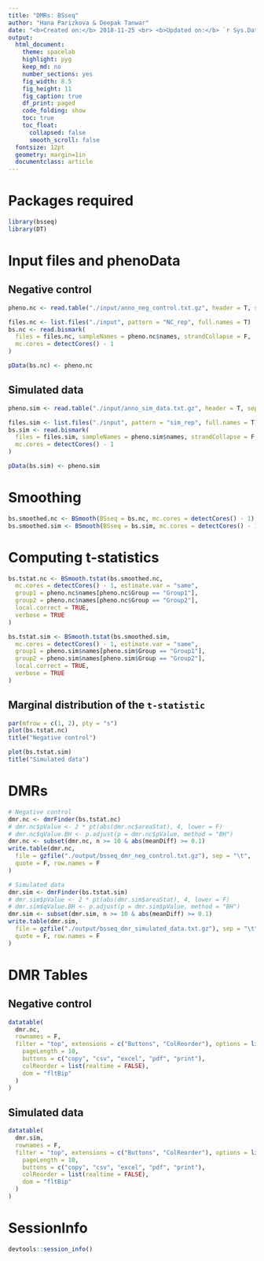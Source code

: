 ```yaml
---
title: "DMRs: BSseq"
author: "Hana Parizkova & Deepak Tanwar"
date: "<b>Created on:</b> 2018-11-25 <br> <b>Updated on:</b> `r Sys.Date()`"
output:
  html_document:
    theme: spacelab
    highlight: pyg
    keep_md: no
    number_sections: yes
    fig_width: 8.5
    fig_height: 11
    fig_caption: true
    df_print: paged
    code_folding: show
    toc: true
    toc_float:
      collapsed: false
      smooth_scroll: false
  fontsize: 12pt
  geometry: margin=1in
  documentclass: article
---
```


# Packages required
```r
library(bsseq)
library(DT)
```


# Input files and phenoData

## Negative control
```r
pheno.nc <- read.table("./input/anno_neg_control.txt.gz", header = T, sep = "\t", stringsAsFactors = F)

files.nc <- list.files("./input", pattern = "NC_rep", full.names = T)
bs.nc <- read.bismark(
  files = files.nc, sampleNames = pheno.nc$names, strandCollapse = F,
  mc.cores = detectCores() - 1
)

pData(bs.nc) <- pheno.nc
```

## Simulated data
```r
pheno.sim <- read.table("./input/anno_sim_data.txt.gz", header = T, sep = "\t", stringsAsFactors = F)

files.sim <- list.files("./input", pattern = "sim_rep", full.names = T)
bs.sim <- read.bismark(
  files = files.sim, sampleNames = pheno.sim$names, strandCollapse = F,
  mc.cores = detectCores() - 1
)

pData(bs.sim) <- pheno.sim
```


# Smoothing
```r
bs.smoothed.nc <- BSmooth(BSseq = bs.nc, mc.cores = detectCores() - 1)
bs.smoothed.sim <- BSmooth(BSseq = bs.sim, mc.cores = detectCores() - 1)
```


# Computing t-statistics

```r
bs.tstat.nc <- BSmooth.tstat(bs.smoothed.nc,
  mc.cores = detectCores() - 1, estimate.var = "same",
  group1 = pheno.nc$names[pheno.nc$Group == "Group1"],
  group2 = pheno.nc$names[pheno.nc$Group == "Group2"],
  local.correct = TRUE,
  verbose = TRUE
)

bs.tstat.sim <- BSmooth.tstat(bs.smoothed.sim,
  mc.cores = detectCores() - 1, estimate.var = "same",
  group1 = pheno.sim$names[pheno.sim$Group == "Group1"],
  group2 = pheno.sim$names[pheno.sim$Group == "Group2"],
  local.correct = TRUE,
  verbose = TRUE
)
```


## Marginal distribution of the `t-statistic`
```r
par(mfrow = c(1, 2), pty = "s")
plot(bs.tstat.nc)
title("Negative control")

plot(bs.tstat.sim)
title("Simulated data")
```


# DMRs
```r
# Negative control
dmr.nc <- dmrFinder(bs.tstat.nc)
# dmr.nc$pValue <- 2 * pt(abs(dmr.nc$areaStat), 4, lower = F)
# dmr.nc$qValue.BH <- p.adjust(p = dmr.nc$pValue, method = "BH")
dmr.nc <- subset(dmr.nc, n >= 10 & abs(meanDiff) >= 0.1)
write.table(dmr.nc,
  file = gzfile("./output/bsseq_dmr_neg_control.txt.gz"), sep = "\t",
  quote = F, row.names = F
)

# Simulated data
dmr.sim <- dmrFinder(bs.tstat.sim)
# dmr.sim$pValue <- 2 * pt(abs(dmr.sim$areaStat), 4, lower = F)
# dmr.sim$qValue.BH <- p.adjust(p = dmr.sim$pValue, method = "BH")
dmr.sim <- subset(dmr.sim, n >= 10 & abs(meanDiff) >= 0.1)
write.table(dmr.sim,
  file = gzfile("./output/bsseq_dmr_simulated_data.txt.gz"), sep = "\t",
  quote = F, row.names = F
)
```

# DMR Tables

## Negative control
```r
datatable(
  dmr.nc,
  rownames = F,
  filter = "top", extensions = c("Buttons", "ColReorder"), options = list(
    pageLength = 10,
    buttons = c("copy", "csv", "excel", "pdf", "print"),
    colReorder = list(realtime = FALSE),
    dom = "fltBip"
  )
)
```

## Simulated data
```r
datatable(
  dmr.sim,
  rownames = F,
  filter = "top", extensions = c("Buttons", "ColReorder"), options = list(
    pageLength = 10,
    buttons = c("copy", "csv", "excel", "pdf", "print"),
    colReorder = list(realtime = FALSE),
    dom = "fltBip"
  )
)
```


# SessionInfo

```r
devtools::session_info()
```